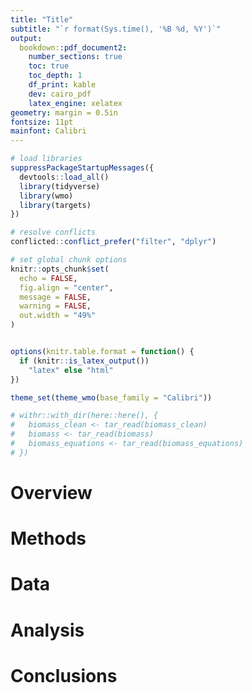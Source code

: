 ```yaml
---
title: "Title"
subtitle: "`r format(Sys.time(), '%B %d, %Y')`"
output: 
  bookdown::pdf_document2:
    number_sections: true
    toc: true
    toc_depth: 1
    df_print: kable
    dev: cairo_pdf
    latex_engine: xelatex
geometry: margin = 0.5in
fontsize: 11pt
mainfont: Calibri
---
```


```r
# load libraries
suppressPackageStartupMessages({
  devtools::load_all()
  library(tidyverse)
  library(wmo)
  library(targets)
})

# resolve conflicts
conflicted::conflict_prefer("filter", "dplyr")

# set global chunk options
knitr::opts_chunk$set(
  echo = FALSE,
  fig.align = "center",
  message = FALSE,
  warning = FALSE,
  out.width = "49%"
)


options(knitr.table.format = function() {
  if (knitr::is_latex_output()) 
    "latex" else "html"
})

theme_set(theme_wmo(base_family = "Calibri"))
```

```r
# withr::with_dir(here::here(), {
#   biomass_clean <- tar_read(biomass_clean)
#   biomass <- tar_read(biomass)
#   biomass_equations <- tar_read(biomass_equations)
# })
```

\newpage

# Overview

# Methods

# Data

# Analysis

# Conclusions

